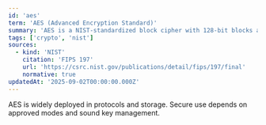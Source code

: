 ```yaml
---
id: 'aes'
term: 'AES (Advanced Encryption Standard)'
summary: 'AES is a NIST-standardized block cipher with 128-bit blocks and key sizes of 128, 192, or 256 bits.'
tags: ['crypto', 'nist']
sources:
  - kind: 'NIST'
    citation: 'FIPS 197'
    url: 'https://csrc.nist.gov/publications/detail/fips/197/final'
    normative: true
updatedAt: '2025-09-02T00:00:00.000Z'
---
```

AES is widely deployed in protocols and storage. Secure use depends on approved modes and sound key management.
